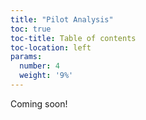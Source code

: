 ```yaml
---
title: "Pilot Analysis"
toc: true
toc-title: Table of contents
toc-location: left
params:
  number: 4
  weight: '9%'
---
```


Coming soon!